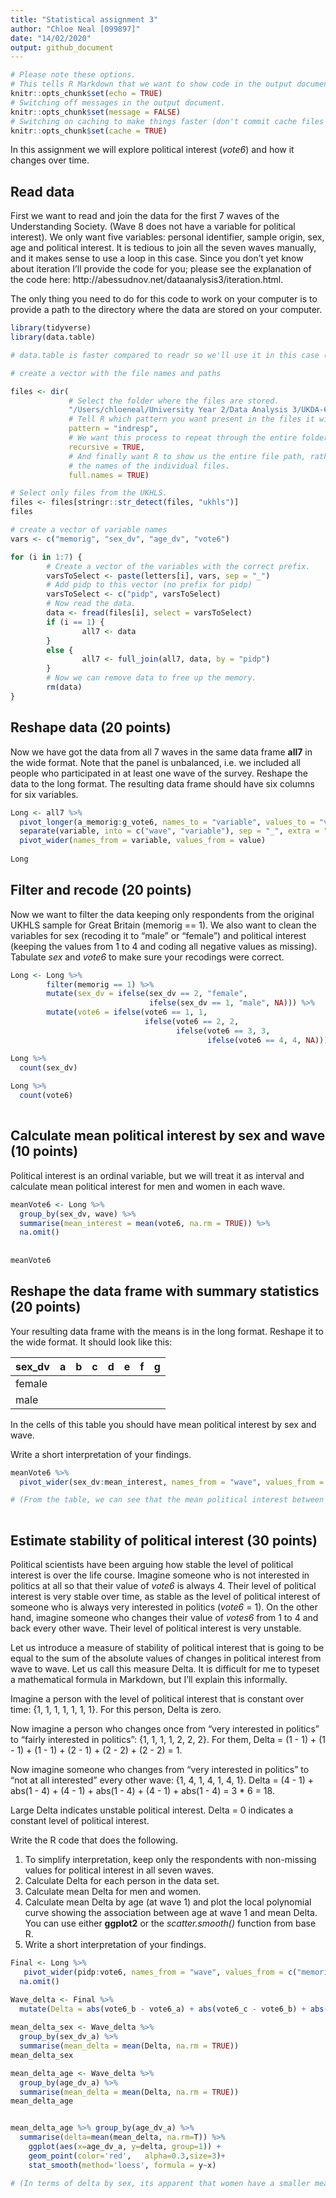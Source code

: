 ```yaml
---
title: "Statistical assignment 3"
author: "Chloe Neal [099897]"
date: "14/02/2020"
output: github_document
---
```


```r
# Please note these options.
# This tells R Markdown that we want to show code in the output document.
knitr::opts_chunk$set(echo = TRUE)
# Switching off messages in the output document. 
knitr::opts_chunk$set(message = FALSE)
# Switching on caching to make things faster (don't commit cache files on Github).
knitr::opts_chunk$set(cache = TRUE)
```

In this assignment we will explore political interest (*vote6*) and how it changes over time.

## Read data

First we want to read and join the data for the first 7 waves of the Understanding Society. (Wave 8 does not have a variable for political interest). We only want five variables: personal identifier, sample origin, sex, age and political interest. It is tedious to join all the seven waves manually, and it makes sense to use a loop in this case. Since you don't yet know about iteration I'll provide the code for you; please see the explanation of the code here: http://abessudnov.net/dataanalysis3/iteration.html.

The only thing you need to do for this code to work on your computer is to provide a path to the directory where the data are stored on your computer.

```r
library(tidyverse)
library(data.table)

# data.table is faster compared to readr so we'll use it in this case (the function fread()). You need to install this package first to be able to run this code.

# create a vector with the file names and paths

files <- dir(
             # Select the folder where the files are stored.
             "/Users/chloeneal/University Year 2/Data Analysis 3/UKDA-6614-tab",
             # Tell R which pattern you want present in the files it will display.
             pattern = "indresp",
             # We want this process to repeat through the entire folder.
             recursive = TRUE,
             # And finally want R to show us the entire file path, rather than just
             # the names of the individual files.
             full.names = TRUE)

# Select only files from the UKHLS.
files <- files[stringr::str_detect(files, "ukhls")]
files

# create a vector of variable names
vars <- c("memorig", "sex_dv", "age_dv", "vote6")

for (i in 1:7) {
        # Create a vector of the variables with the correct prefix.
        varsToSelect <- paste(letters[i], vars, sep = "_")
        # Add pidp to this vector (no prefix for pidp)
        varsToSelect <- c("pidp", varsToSelect)
        # Now read the data. 
        data <- fread(files[i], select = varsToSelect)
        if (i == 1) {
                all7 <- data  
        }
        else {
                all7 <- full_join(all7, data, by = "pidp")
        }
        # Now we can remove data to free up the memory.
        rm(data)
} 

```

## Reshape data (20 points)

Now we have got the data from all 7 waves in the same data frame **all7** in the wide format. Note that the panel is unbalanced, i.e. we included all people who participated in at least one wave of the survey. Reshape the data to the long format. The resulting data frame should have six columns for six variables.

```r
Long <- all7 %>%
  pivot_longer(a_memorig:g_vote6, names_to = "variable", values_to = "value") %>%
  separate(variable, into = c("wave", "variable"), sep = "_", extra = "merge") %>%
  pivot_wider(names_from = variable, values_from = value)
  
Long
```

## Filter and recode (20 points)

Now we want to filter the data keeping only respondents from the original UKHLS sample for Great Britain (memorig == 1). We also want to clean the variables for sex (recoding it to "male" or "female") and political interest (keeping the values from 1 to 4 and coding all negative values as missing). Tabulate *sex* and *vote6* to make sure your recodings were correct. 

```r
Long <- Long %>%
        filter(memorig == 1) %>%
        mutate(sex_dv = ifelse(sex_dv == 2, "female", 
                               ifelse(sex_dv == 1, "male", NA))) %>%
        mutate(vote6 = ifelse(vote6 == 1, 1, 
                              ifelse(vote6 == 2, 2, 
                                     ifelse(vote6 == 3, 3,
                                            ifelse(vote6 == 4, 4, NA)))))

Long %>%
  count(sex_dv)
         
Long %>%
  count(vote6)
      

```

## Calculate mean political interest by sex and wave (10 points)

Political interest is an ordinal variable, but we will treat it as interval and calculate mean political interest for men and women in each wave.

```r
meanVote6 <- Long %>%
  group_by(sex_dv, wave) %>%
  summarise(mean_interest = mean(vote6, na.rm = TRUE)) %>%
  na.omit()
        
        
meanVote6
```

## Reshape the data frame with summary statistics (20 points)

Your resulting data frame with the means is in the long format. Reshape it to the wide format. It should look like this:

| sex_dv  | a  | b  | c  | d  |  e | f  | g  |
|---      |--- |--- |--- |--- |--- |--- |--- |
| female  |    |    |    |    |    |    |    |
| male    |    |    |    |    |    |    |    |

In the cells of this table you should have mean political interest by sex and wave.

Write a short interpretation of your findings.

```r

meanVote6 %>%
  pivot_wider(sex_dv:mean_interest, names_from = "wave", values_from = "mean_interest")

# (From the table, we can see that the mean political interest between waves 1-7 for females ranges between 2.73 to 2.89 (2 d.p). The mean political interest betweeb waves for males ranges between 2.42 to 2.55 (2 d.p.). While the means across both sexes looks fairly consistent, females have a greater mean indicating males are a larger mean political interest.)
  
```

## Estimate stability of political interest (30 points)

Political scientists have been arguing how stable the level of political interest is over the life course. Imagine someone who is not interested in politics at all so that their value of *vote6* is always 4. Their level of political interest is very stable over time, as stable as the level of political interest of someone who is always very interested in politics (*vote6* = 1). On the other hand, imagine someone who changes their value of *votes6* from 1 to 4 and back every other wave. Their level of political interest is very unstable.

Let us introduce a measure of stability of political interest that is going to be equal to the sum of the absolute values of changes in political interest from wave to wave. Let us call this measure Delta. It is difficult for me to typeset a mathematical formula in Markdown, but I'll explain this informally.

Imagine a person with the level of political interest that is constant over time: {1, 1, 1, 1, 1, 1, 1}. For this person, Delta is zero.

Now imagine a person who changes once from "very interested in politics" to "fairly interested in politics": {1, 1, 1, 1, 2, 2, 2}. For them, Delta = (1 - 1) + (1 - 1) + (1 - 1) + (2 - 1) + (2 - 2) + (2 - 2) = 1.

Now imagine someone who changes from "very interested in politics" to "not at all interested" every other wave: {1, 4, 1, 4, 1, 4, 1}. Delta = (4 - 1) + abs(1 - 4) + (4 - 1) + abs(1 - 4) + (4 - 1) + abs(1 - 4) = 3 * 6 = 18.

Large Delta indicates unstable political interest. Delta = 0 indicates a constant level of political interest.

Write the R code that does the following.

1. To simplify interpretation, keep only the respondents with non-missing values for political interest in all seven waves.
2. Calculate Delta for each person in the data set.
3. Calculate mean Delta for men and women.
4. Calculate mean Delta by age (at wave 1) and plot the local polynomial curve showing the association between age at wave 1 and mean Delta. You can use either **ggplot2** or the *scatter.smooth()* function from base R.
5. Write a short interpretation of your findings.

```r
Final <- Long %>%
   pivot_wider(pidp:vote6, names_from = "wave", values_from = c("memorig", "sex_dv", "age_dv", "vote6")) %>%
  na.omit()

Wave_delta <- Final %>%
  mutate(Delta = abs(vote6_b - vote6_a) + abs(vote6_c - vote6_b) + abs(vote6_d - vote6_c) + abs(vote6_e - vote6_d) + abs(vote6_f - vote6_e) + abs(vote6_g - vote6_f))
  
mean_delta_sex <- Wave_delta %>%
  group_by(sex_dv_a) %>%
  summarise(mean_delta = mean(Delta, na.rm = TRUE)) 
mean_delta_sex

mean_delta_age <- Wave_delta %>%
  group_by(age_dv_a) %>%
  summarise(mean_delta = mean(Delta, na.rm = TRUE))
mean_delta_age


mean_delta_age %>% group_by(age_dv_a) %>%
  summarise(delta=mean(mean_delta, na.rm=T)) %>%  
    ggplot(aes(x=age_dv_a, y=delta, group=1)) + 
    geom_point(color='red',   alpha=0.3,size=3)+
    stat_smooth(method='loess', formula = y~x)

# (In terms of delta by sex, its apparent that women have a smaller mean with 2.49 indicating they have a slightly greater consistency in terms of delta. From the graph, Delta is at its lowest at aged 15 with 2 due to the fact that they have little comparison for political interest over time. Delta very slighly decreases with age until approximatley 58 where the mean delta is 2.17 (2 d.p.). From there, it gradually rises with age indicating that mean political interest changes where there is a decrease in political interest. Delta is it its highest at the age of 95 with the largest mean delta of 5.)
```